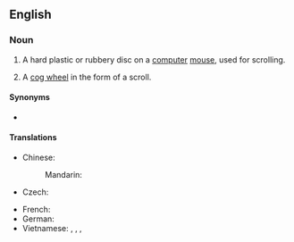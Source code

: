 ==English==
{{wikipedia}}

===Noun===
{{en-noun}}

# {{lb|en|computing}} A hard plastic or rubbery disc on a [[computer]] [[mouse]], used for scrolling.
# {{lb|en|engineering}} A [[cog wheel]] in the form of a scroll.

====Synonyms====
* {{sense|part of computer mouse}} {{l|en|mouse wheel}}

====Translations====
{{trans-top|disc used for scrolling}}
* Chinese:
*: Mandarin: {{t-needed|cmn}}
* Czech: {{t|cs|skrolovací kolečko|n}}
{{trans-mid}}
* French: {{t+|fr|molette|f}}
* German: {{t-needed|de}}
* Vietnamese: {{t|vi|bánh xe cuộn}}, {{t|vi|bánh xe con chuột}}, {{t|vi|cuộn con chuột}}, {{t|vi|con lăn}}
{{trans-bottom}}